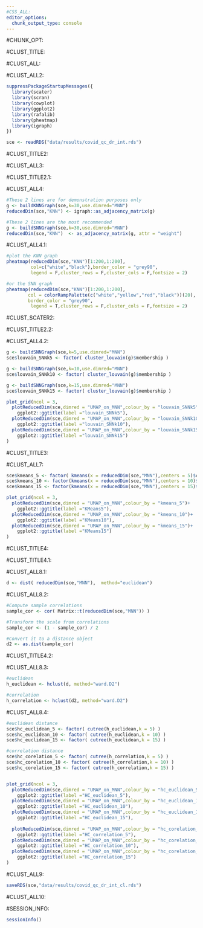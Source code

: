 ```yaml
---
#CSS_ALL:
editor_options: 
  chunk_output_type: console
---
```


#CHUNK_OPT:

#CLUST_TITLE:

#CLUST_ALL:

#CLUST_ALL2:

```r
suppressPackageStartupMessages({
  library(scater)
  library(scran)
  library(cowplot)
  library(ggplot2)
  library(rafalib)
  library(pheatmap)
  library(igraph)
})

sce <- readRDS("data/results/covid_qc_dr_int.rds")
```

#CLUST_TITLE2:

#CLUST_ALL3:

#CLUST_TITLE2.1:

#CLUST_ALL4:

```r
#These 2 lines are for demonstration purposes only
g <- buildKNNGraph(sce,k=30,use.dimred="MNN")
reducedDim(sce,"KNN") <- igraph::as_adjacency_matrix(g)

#These 2 lines are the most recommended
g <- buildSNNGraph(sce,k=30,use.dimred="MNN")
reducedDim(sce,"KNN")  <- as_adjacency_matrix(g, attr = "weight")
```

#CLUST_ALL4.1:

```r
#plot the KNN graph
pheatmap(reducedDim(sce,"KNN")[1:200,1:200],
         col=c("white","black"),border_color = "grey90",
         legend = F,cluster_rows = F,cluster_cols = F,fontsize = 2)

#or the SNN graph
pheatmap(reducedDim(sce,"KNN")[1:200,1:200],
        col = colorRampPalette(c("white","yellow","red","black"))(20), 
        border_color = "grey90",
         legend = T,cluster_rows = F,cluster_cols = F,fontsize = 2)
```

#CLUST_SCATER2:


#CLUST_TITLE2.2:

#CLUST_ALL4.2:


```r
g <- buildSNNGraph(sce,k=5,use.dimred="MNN")
sce$louvain_SNNk5 <- factor( cluster_louvain(g)$membership )

g <- buildSNNGraph(sce,k=10,use.dimred="MNN")
sce$louvain_SNNk10 <- factor( cluster_louvain(g)$membership )

g <- buildSNNGraph(sce,k=15,use.dimred="MNN")
sce$louvain_SNNk15 <- factor( cluster_louvain(g)$membership )

plot_grid(ncol = 3,
  plotReducedDim(sce,dimred = "UMAP_on_MNN",colour_by = "louvain_SNNk5")+
    ggplot2::ggtitle(label ="louvain_SNNk5"),
  plotReducedDim(sce,dimred = "UMAP_on_MNN",colour_by = "louvain_SNNk10")+
    ggplot2::ggtitle(label ="louvain_SNNk10"),
  plotReducedDim(sce,dimred = "UMAP_on_MNN",colour_by = "louvain_SNNk15")+
    ggplot2::ggtitle(label ="louvain_SNNk15")
)
```


#CLUST_TITLE3:

#CLUST_ALL7:

```r
sce$kmeans_5 <- factor( kmeans(x = reducedDim(sce,"MNN"),centers = 5)$cluster )
sce$kmeans_10 <- factor(kmeans(x = reducedDim(sce,"MNN"),centers = 10)$cluster)
sce$kmeans_15 <- factor(kmeans(x = reducedDim(sce,"MNN"),centers = 15)$cluster)

plot_grid(ncol = 3,
  plotReducedDim(sce,dimred = "UMAP_on_MNN",colour_by = "kmeans_5")+
    ggplot2::ggtitle(label ="KMeans5"),
  plotReducedDim(sce,dimred = "UMAP_on_MNN",colour_by = "kmeans_10")+
    ggplot2::ggtitle(label ="KMeans10"),
  plotReducedDim(sce,dimred = "UMAP_on_MNN",colour_by = "kmeans_15")+
    ggplot2::ggtitle(label ="KMeans15")
)
```


#CLUST_TITLE4:

#CLUST_TITLE4.1:

#CLUST_ALL8.1:

```r
d <- dist( reducedDim(sce,"MNN"),  method="euclidean")
```

#CLUST_ALL8.2:

```r
#Compute sample correlations
sample_cor <- cor( Matrix::t(reducedDim(sce,"MNN")) )

#Transform the scale from correlations
sample_cor <- (1 - sample_cor) / 2

#Convert it to a distance object
d2 <- as.dist(sample_cor)
```

#CLUST_TITLE4.2:

#CLUST_ALL8.3:

```r
#euclidean
h_euclidean <- hclust(d, method="ward.D2")

#correlation
h_correlation <- hclust(d2, method="ward.D2")
```

#CLUST_ALL8.4:

```r
#euclidean distance
sce$hc_euclidean_5 <- factor( cutree(h_euclidean,k = 5) )
sce$hc_euclidean_10 <- factor( cutree(h_euclidean,k = 10) )
sce$hc_euclidean_15 <- factor( cutree(h_euclidean,k = 15) )

#correlation distance
sce$hc_corelation_5 <- factor( cutree(h_correlation,k = 5) )
sce$hc_corelation_10 <- factor( cutree(h_correlation,k = 10) )
sce$hc_corelation_15 <- factor( cutree(h_correlation,k = 15) )


plot_grid(ncol = 3,
  plotReducedDim(sce,dimred = "UMAP_on_MNN",colour_by = "hc_euclidean_5")+
    ggplot2::ggtitle(label ="HC_euclidean_5"),
  plotReducedDim(sce,dimred = "UMAP_on_MNN",colour_by = "hc_euclidean_10")+
    ggplot2::ggtitle(label ="HC_euclidean_10"),
  plotReducedDim(sce,dimred = "UMAP_on_MNN",colour_by = "hc_euclidean_15")+
    ggplot2::ggtitle(label ="HC_euclidean_15"),
  
  plotReducedDim(sce,dimred = "UMAP_on_MNN",colour_by = "hc_corelation_5")+
    ggplot2::ggtitle(label ="HC_correlation_5"),
  plotReducedDim(sce,dimred = "UMAP_on_MNN",colour_by = "hc_corelation_10")+
    ggplot2::ggtitle(label ="HC_correlation_10"),
  plotReducedDim(sce,dimred = "UMAP_on_MNN",colour_by = "hc_corelation_15")+
    ggplot2::ggtitle(label ="HC_correlation_15")
)
```


#CLUST_ALL9:

```r
saveRDS(sce,"data/results/covid_qc_dr_int_cl.rds")
```

#CLUST_ALL10:


#SESSION_INFO:

```r
sessionInfo()
```
